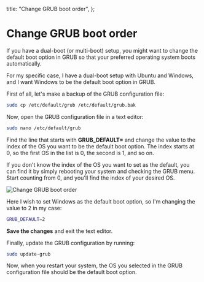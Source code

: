 

  title: "Change GRUB boot order",
};

# Change GRUB boot order

If you have a dual-boot (or multi-boot) setup, you might want to change the default boot option in GRUB so that your preferred operating system boots automatically.

For my specific case, I have a dual-boot setup with Ubuntu and Windows, and I want Windows to be the default boot option in GRUB.

First of all, let's make a backup of the GRUB configuration file:

```bash
sudo cp /etc/default/grub /etc/default/grub.bak
```

Now, open the GRUB configuration file in a text editor:

```bash
sudo nano /etc/default/grub
```

Find the line that starts with **GRUB_DEFAULT=** and change the value to the index of the OS you want to be the default boot option. The index starts at 0, so the first OS in the list is 0, the second is 1, and so on.

If you don't know the index of the OS you want to set as the default, you can find it by simply rebooting your system and checking the GRUB menu. Start counting from 0, and you'll find the index of your desired OS.

<Image
  src={screenshot}
  alt="Change GRUB boot order"
  placeholder="blur"
  priority
/>

Here I wish to set Windows as the default boot option, so I'm changing the value to 2 in my case:

```bash
GRUB_DEFAULT=2
```

**Save the changes** and exit the text editor.

Finally, update the GRUB configuration by running:

```bash
sudo update-grub
```

Now, when you restart your system, the OS you selected in the GRUB configuration file should be the default boot option.
